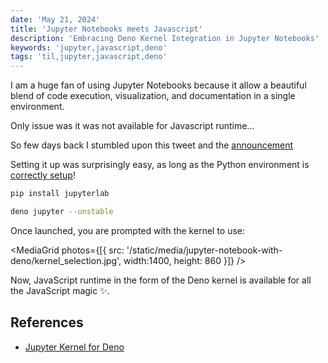 ```yaml
---
date: 'May 21, 2024'
title: 'Jupyter Notebooks meets Javascript'
description: 'Embracing Deno Kernel Integration in Jupyter Notebooks'
keywords: 'jupyter,javascript,deno'
tags: 'til,jupyter,javascript,deno'
---
```


I am a huge fan of using Jupyter Notebooks because it allow a beautiful blend of code execution, 
visualization, and documentation in a single environment.

Only issue was it was not available for Javascript runtime...

So few days back I stumbled upon this tweet and the [announcement](https://deno.com/blog/v1.37#jupyter-notebook-integration)
<StaticTweet id="1704495791698575365"/>

Setting it up was surprisingly easy, as long as the Python environment is [correctly setup](https://xkcd.com/1987/)!
```bash
pip install jupyterlab

deno jupyter --unstable
```

Once launched, you are prompted with the kernel to use:

<MediaGrid
  photos={[{ src: '/static/media/jupyter-notebook-with-deno/kernel_selection.jpg', width:1400, height: 860 }]}
/>

Now, JavaScript runtime in the form of the Deno kernel is available for all the JavaScript magic ✨.

## References
- [Jupyter Kernel for Deno](https://docs.deno.com/runtime/manual/tools/jupyter)